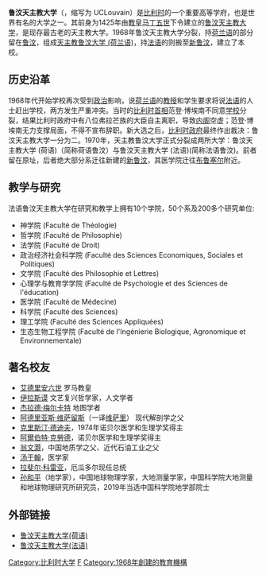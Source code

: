 {{about||1968年之前的大学|天主教鲁汶大学|现在的荷语区大学|天主教鲁汶大学 (荷兰语)}}
{{Infobox University
|name           = 鲁汶天主教大学
|native_name    = Université catholique de Louvain
|latin_name     = Universitas Catholica Lovaniensis 
|image_name     = Université catholique de Louvain - UCL - Ancien logo.jpg
|caption        = 学校纹章
|motto          = ''Sedes Sapientiae'' ([[拉丁语|拉丁]])
|mottoeng       = Seat of Wisdom, Seat of Knowledge
|established    = 1425, 1834, 1968
|type           = 独立/天主教大学
|calendar       =  
|endowment      =  
|staff          = 5,623
|rector         =  
|city           =  
|country        = [[比利时|比利时]]
|campus         = [[新市镇|新市镇]]
|students       = 31,130
|doctoral       = 4,953
|affiliations   = [[科英布拉集团|科英布拉集团]]
|website        = {{official|https://uclouvain.be/}}
|colors         = 蓝色和白色 {{color box|#152C68}} {{color box|#FFFFFF}}
|logo           = UCLouvain logo.svg
|footnotes      = 数据 {{As of|2017|lc=on}}
|english_name=<br/>University of Louvain}}
'''鲁汶天主教大学 '''（{{lang-fr|Université catholique de Louvain}}，缩写为 UCLouvain）是[[比利时|比利时]]的一个重要高等学府，也是世界有名的大学之一。其前身为1425年由[[教皇|教皇]][[马丁五世|马丁五世]]下令建立的[[鲁汶天主教大学|鲁汶天主教大学]]，是现存最古老的天主教大学。1968年鲁汶天主教大学分裂，持[[荷兰语|荷兰语]]的部分留在[[鲁汶|鲁汶]]，组成[[天主教鲁汶大学_(荷兰语)|天主教鲁汶大学 (荷兰语)]]，持[[法语|法语]]的则搬至[[新鲁汶|新鲁汶]]，建立了本校。

==历史沿革==
{{main|天主教魯汶大學}}
1968年代开始学校再次受到[[政治|政治]]影响，说[[荷兰语|荷兰语]]的[[教授|教授]]和学生要求将说[[法语|法语]]的人士赶出学校，两方发生严重冲突。当时的[[比利时首相|比利时首相]]范登·博埃南不同意[[学校|学校]]分裂，结果比利时政府中有八位弗拉芒族的大臣自主离职，导致[[内阁|内阁]]空虚；范登·博埃南无力支撑局面，不得不宣布辞职。新大选之后，[[比利时|比利时]][[政府|政府]]最终作出裁决：鲁汶天主教大学一分为二。1970年，天主教鲁汶大学正式分裂成两所大学：鲁汶天主教大学 (荷语)（简称荷语鲁汶）与鲁汶天主教大学 (法语)(简称法语鲁汶)。前者留在原址，后者绝大部分系迁往新建的[[新鲁汶|新鲁汶]]，其医学院迁往[[布鲁塞尔|布鲁塞尔]]附近。

==教学与研究==
法语鲁汶天主教大学在研究和教学上拥有10个学院，50个系及200多个研究单位:

* 神学院 (Faculté de Théologie)
* 哲学院 (Faculté de Philosophie)
* 法学院 (Faculté de Droit)
* 政治经济社会科学院 (Faculté des Sciences Economiques, Sociales et Politiques)
* 文学院 (Faculté des Philosophie et Lettres)
* 心理学与教育学学院 (Faculté de Psychologie et des Sciences de l'éducation)
* 医学院 (Faculté de Médecine)
* 科学院 (Faculté des Sciences)
* 理工学院 (Faculté des Sciences Appliquées)
* 生态生物工程学院 (Faculté de l'Ingénierie Biologique, Agronomique et Environnementale)

==著名校友==
* [[艾德里安六世|艾德里安六世]] 罗马教皇
* [[伊拉斯谟|伊拉斯谟]] 文艺复兴哲学家，人文学者
* [[杰拉德·梅尔卡特|杰拉德·梅尔卡特]] 地图学者
* [[阿德里亚斯·维萨留斯|阿德里亚斯·维萨留斯]]（一译[[维萨里|维萨里]]） 现代解剖学之父
* [[克里斯汀·德迪夫|克里斯汀·德迪夫]]，1974年诺贝尔医学和生理学奖得主 
* [[阿爾伯特·克勞德|阿爾伯特·克勞德]]，诺贝尔医学和生理学奖得主
* [[翁文灏|翁文灏]]，中国地质学之父、近代石油工业之父
* [[汤于翰|汤于翰]]，医学家
* [[拉斐尔·科雷亚|拉斐尔·科雷亚]]，厄瓜多尔现任总统
* [[孫和平_(地學家)|孙和平]]（地学家），中国地球物理学家，大地测量学家，中国科学院大地测量和地球物理研究所研究员，2019年当选中国科学院地学部院士

==外部链接==
{{Commonscat|Université catholique de Louvain}}
*[http://www.kuleuven.ac.be 鲁汶天主教大学(荷语)]
*[http://www.ucl.ac.be 鲁汶天主教大学(法语)]

{{coord|display=title}}
{{比利时的大学}}
{{科英布拉集团}}
{{欧洲高级工程教育和研究学校协会}}
{{欧洲顶尖工业管理者高校联盟}}
{{Authority control}}

[[Category:比利时大学|Category:比利时大学]]
[[Category:天主教鲁汶大学|F]]
[[Category:1968年創建的教育機構|Category:1968年創建的教育機構]]
